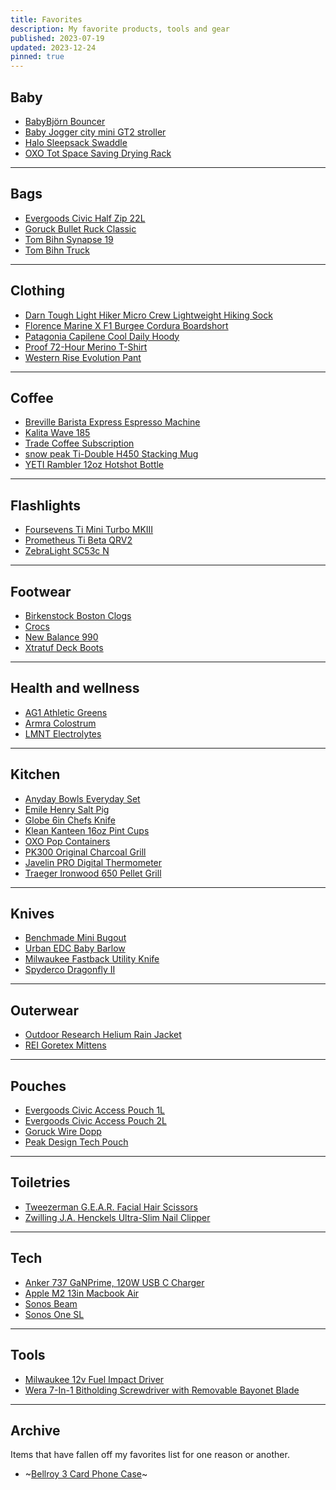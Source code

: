 ```yaml
---
title: Favorites
description: My favorite products, tools and gear
published: 2023-07-19
updated: 2023-12-24
pinned: true
---
```


## Baby

- [BabyBjörn Bouncer](https://amzn.to/3RYnoy7)
- [Baby Jogger city mini GT2 stroller](https://amzn.to/3vmJJgN)
- [Halo Sleepsack Swaddle](https://amzn.to/3NFTUmY)
- [OXO Tot Space Saving Drying Rack](https://amzn.to/3tnmOle)

---

## Bags

- [Evergoods Civic Half Zip 22L](https://evergoods.us/collections/civic-half-zip-series/products/civic-half-zip-22l)
- [Goruck Bullet Ruck Classic](https://www.goruck.com/products/bullet-ruck-15l)
- [Tom Bihn Synapse 19](https://www.tombihn.com/collections/best-sellers/products/synapse-19)
- [Tom Bihn Truck](https://www.tombihn.com/collections/tote-bags/products/the-truck)

---

## Clothing

- [Darn Tough Light Hiker Micro Crew Lightweight Hiking Sock](https://darntough.com/products/mens-merino-wool-light-hiker-micro-crew-lightweight-hiking-socks)
- [Florence Marine X F1 Burgee Cordura Boardshort](https://www.florencemarinex.com/collections/boardshorts/products/cordura-boardshort)
- [Patagonia Capilene Cool Daily Hoody](https://www.patagonia.com/product/mens-capilene-cool-daily-hoody/45310.html)
- [Proof 72-Hour Merino T-Shirt](https://huckberry.com/store/proof/category/p/78223-72-hour-tee-relaxed)
- [Western Rise Evolution Pant](https://westernrise.com/products/evolution-pant)

---

## Coffee

- [Breville Barista Express Espresso Machine](https://amzn.to/48oXg5Y)
- [Kalita Wave 185](https://amzn.to/3RVOwyS)
- [Trade Coffee Subscription](https://www.drinktrade.com/)
- [snow peak Ti-Double H450 Stacking Mug](https://amzn.to/3RBGSZa)
- [YETI Rambler 12oz Hotshot Bottle](https://amzn.to/41CDWzS)

---

## Flashlights

- [Foursevens Ti Mini Turbo MKIII](https://darksucks.com/products/mini-turbo-mkiii-ti-two-tone)
- [Prometheus Ti Beta QRV2](https://darksucks.com/products/beta-qrv2-titanium)
- [ZebraLight SC53c N](https://www.zebralight.com/SC53c-N-Neutral-White-High-CRI-AA-Flashlight_p_249.html)

---

## Footwear

- [Birkenstock Boston Clogs](https://amzn.to/3vfOKb4)
- [Crocs](https://amzn.to/4aynLI3)
- [New Balance 990](https://amzn.to/48yHaXy)
- [Xtratuf Deck Boots](https://amzn.to/4844WL7)

---

## Health and wellness

- [AG1 Athletic Greens](https://www.drinkags1.com/)
- [Armra Colostrum](https://tryarmra.com/)
- [LMNT Electrolytes](https://drinklmnt.com/)

---

## Kitchen

- [Anyday Bowls Everyday Set](https://cookanyday.com/products/the-everyday-set)
- [Emile Henry Salt Pig](https://amzn.to/41BvGQA)
- [Globe 6in Chefs Knife](https://amzn.to/48yHyoY)
- [Klean Kanteen 16oz Pint Cups](https://amzn.to/4aPaYkL)
- [OXO Pop Containers](https://amzn.to/48yx9JP)
- [PK300 Original Charcoal Grill](https://www.pkgrills.com/the-all-new-original-pk300-grill-smoker-graphite/)
- [Javelin PRO Digital Thermometer](https://amzn.to/4aCU74s)
- [Traeger Ironwood 650 Pellet Grill](https://www.traeger.com/pellet-grills/ironwood/650)

---

## Knives

- [Benchmade Mini Bugout](https://amzn.to/4avo5Y9)
- [Urban EDC Baby Barlow](https://urbanedcsupply.com/products/urban-edc-baby-barlow-jade-black-g10)
- [Milwaukee Fastback Utility Knife](https://www.milwaukeetool.com/Products/Hand-Tools/Cutting/Knives-and-Blades/48-22-1500)
- [Spyderco Dragonfly II](https://amzn.to/41AnbFD)

---

## Outerwear

- [Outdoor Research Helium Rain Jacket](https://amzn.to/3RBZ8kT)
- [REI Goretex Mittens](https://www.rei.com/product/194829/rei-co-op-minimalist-gtx-mittens-20?color=BLACK)

---

## Pouches

- [Evergoods Civic Access Pouch 1L](https://evergoods.us/collections/crossover-gear-in-stock/products/civic-access-pouch-1l)
- [Evergoods Civic Access Pouch 2L](https://evergoods.us/collections/crossover-gear-in-stock/products/civic-access-pouch-2l)
- [Goruck Wire Dopp](https://www.goruck.com/products/wire-dopp)
- [Peak Design Tech Pouch](https://www.peakdesign.com/products/tech-pouch)

---

## Toiletries

- [Tweezerman G.E.A.R. Facial Hair Scissors](https://amzn.to/41D0osB)
- [Zwilling J.A. Henckels Ultra-Slim Nail Clipper](https://amzn.to/3vjDN8E)

---

## Tech

- [Anker 737 GaNPrime, 120W USB C Charger](https://amzn.to/3NDsCOo)
- [Apple M2 13in Macbook Air](https://www.apple.com/macbook-air-13-and-15-m2/)
- [Sonos Beam](https://www.sonos.com/en-us/shop/beam)
- [Sonos One SL](https://www.sonos.com)

---

## Tools

- [Milwaukee 12v Fuel Impact Driver](https://amzn.to/3viEejp)
- [Wera 7-In-1 Bitholding Screwdriver with Removable Bayonet Blade](https://amzn.to/3NIdLSH)

---

## Archive

Items that have fallen off my favorites list for one reason or another.

- ~[Bellroy 3 Card Phone Case](https://bellroy.com/products/phone-case-3-card)~